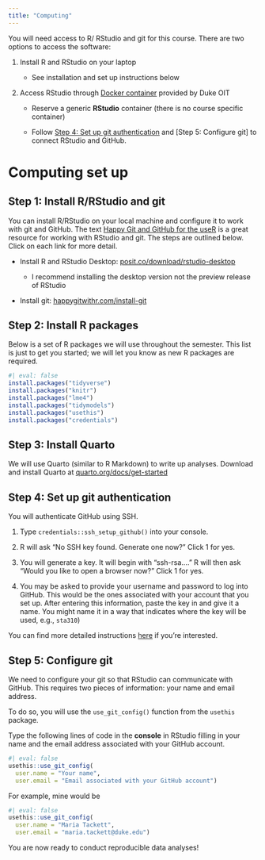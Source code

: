 ```yaml
---
title: "Computing"
---
```


You will need access to R/ RStudio and git for this course. There are two options to access the software:

1.  Install R and RStudio on your laptop

    -   See installation and set up instructions below

2.  Access RStudio through [Docker container](https://cmgr.oit.duke.edu/containers) provided by Duke OIT

    -   Reserve a generic **RStudio** container (there is no course specific container)

    -   Follow [Step 4: Set up git authentication] and [Step 5: Configure git] to connect RStudio and GitHub.

# Computing set up

## Step 1: Install R/RStudio and git

You can install R/RStudio on your local machine and configure it to work with git and GitHub. The text [Happy Git and GitHub for the useR](https://happygitwithr.com/) is a great resource for working with RStudio and git. The steps are outlined below. Click on each link for more detail.

-   Install R and RStudio Desktop: [posit.co/download/rstudio-desktop](https://posit.co/download/rstudio-desktop/)

    -   I recommend installing the desktop version not the preview release of RStudio

-   Install git: [happygitwithr.com/install-git](https://happygitwithr.com/install-git.html)

## Step 2: Install R packages

Below is a set of R packages we will use throughout the semester. This list is just to get you started; we will let you know as new R packages are required.

```r
#| eval: false
install.packages("tidyverse")
install.packages("knitr")
install.packages("lme4")
install.packages("tidymodels")
install.packages("usethis")
install.packages("credentials")
```

## Step 3: Install Quarto 

We will use Quarto (similar to R Markdown) to write up analyses. Download and install Quarto at [quarto.org/docs/get-started](https://quarto.org/docs/get-started/)

## Step 4: Set up git authentication 

You will authenticate GitHub using SSH.

1.  Type `credentials::ssh_setup_github()` into your console.

2.  R will ask “No SSH key found. Generate one now?” Click 1 for yes.

3.  You will generate a key. It will begin with “ssh-rsa….” R will then ask “Would you like to open a browser now?” Click 1 for yes.

4.  You may be asked to provide your username and password to log into GitHub. This would be the ones associated with your account that you set up. After entering this information, paste the key in and give it a name. You might name it in a way that indicates where the key will be used, e.g., `sta310`)

You can find more detailed instructions [here](https://github.com/DukeStatSci/github_auth_guide) if you’re interested.

## **Step 5: Configure git**

We need to configure your git so that RStudio can communicate with GitHub. This requires two pieces of information: your name and email address.

To do so, you will use the `use_git_config()` function from the `usethis` package.

Type the following lines of code in the **console** in RStudio filling in your name and the email address associated with your GitHub account.

```r
#| eval: false
usethis::use_git_config(
  user.name = "Your name", 
  user.email = "Email associated with your GitHub account")
```

For example, mine would be

```r
#| eval: false
usethis::use_git_config(
  user.name = "Maria Tackett",
  user.email = "maria.tackett@duke.edu")
```

You are now ready to conduct reproducible data analyses!
